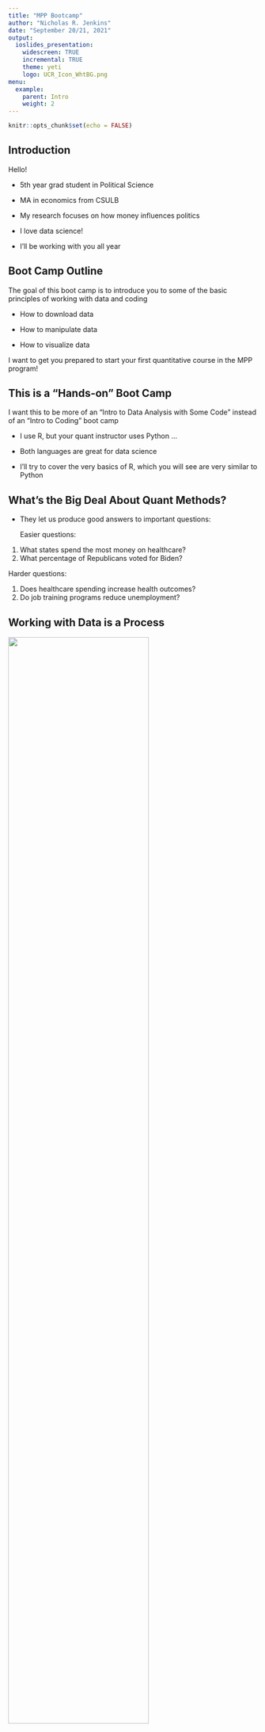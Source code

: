 ```yaml
---
title: "MPP Bootcamp"
author: "Nicholas R. Jenkins"
date: "September 20/21, 2021"
output: 
  ioslides_presentation:
    widescreen: TRUE
    incremental: TRUE
    theme: yeti
    logo: UCR_Icon_WhtBG.png
menu:
  example:
    parent: Intro
    weight: 2
---
```


```r
knitr::opts_chunk$set(echo = FALSE)
```

## Introduction

Hello!

-   5th year grad student in Political Science

-   MA in economics from CSULB

-   My research focuses on how money influences politics

-   I love data science!

-   I'll be working with you all year

## Boot Camp Outline

The goal of this boot camp is to introduce you to some of the basic principles of working with data and coding

-   How to download data

-   How to manipulate data

-   How to visualize data

I want to get you prepared to start your first quantitative course in the MPP program!

## This is a "Hands-on" Boot Camp

I want this to be more of an "Intro to Data Analysis with Some Code" instead of an "Intro to Coding" boot camp

-   I use R, but your quant instructor uses Python ...

-   Both languages are great for data science

-   I'll try to cover the very basics of R, which you will see are very similar to Python

## What's the Big Deal About Quant Methods?

-   They let us produce good answers to important questions:

    Easier questions:

1.  What states spend the most money on healthcare?
2.  What percentage of Republicans voted for Biden?

Harder questions:

1.  Does healthcare spending increase health outcomes?
2.  Do job training programs reduce unemployment?

## Working with Data is a Process

![](process.jpeg){width="75%"}

## Examples of Clean Data

```r
head(mtcars)
```

1.  What does each row describe?
2.  Can you tell what the values in each column represent?

## Examples of Clean Data

```r
data("Grunfeld", package = "plm")

library(tidyverse)
Grunfeld <- 
  Grunfeld %>%
  filter(year > 1952)

head(Grunfeld)
```

1.  What does each row describe?
2.  Can you tell what the values in each column represent?

## Examples of Messy Data

```r
x <- rnorm(100, 4, 1.5)
y <- rbeta(100, 4, 3)
z <- rep(seq(from = 0, to = 1, by = 1), 50)

messy.matrix <- cbind(x, y, z)

head(messy.matrix)
```

1.  What does each row describe?
2.  Can you tell what the values in each column represent?

## Examples of Messy Data

```r
messy.df <- data.frame(x, y, z)

messy.df <- 
  messy.df %>%
  rename(CPO1976 = x,
         DCO9679 = y) %>%
  mutate(z = ifelse(z == 0, -999, z),
         t = round(CPO1976, digits = 0),
         t = as.character(t),
         t = str_replace(t, "5", " "))

head(messy.df)
```

1.  What does each row describe?
2.  Can you tell what the values in each column represent?

## Messy Data is Bad

-   Data should be meaningful (or it's not useful)

-   We need to be able to understand what the data tells us when we look at it

    -   What do the rows describe?
    -   What does each value mean?

## Exploratory Analysis

-   Once we understand our data we can explore it

-   Let's use an example

    -   Suppose we want to know about what predicts a car's miles per gallon in the city

    -   To explore this question, we'll use data on vehicle mpg:

```r
head(mpg)
```

## Exploratory Analysis

-   How many different manufacturers do we have in our data?

    -   `r n_distinct(mpg$manufacturer)`

-   What are the oldest and youngest cars in our data?

    -   `r range(mpg$year)`

## Exploratory Analysis

-   What are the average city and highway MPG ratings?

```r
mpg %>%
  select(cty, hwy) %>%
  summary()
```

## Exploratory Analysis

```r
ggplot(data = mpg, aes(x = cty)) +
  geom_histogram()
```

## Exploratory Analysis

```r
ggplot(data = mpg, aes(x = displ, y = cty)) +
  geom_point()
```

## Exploratory Analysis

```r
ggplot(data = mpg, aes(x = displ, y = cty, color = class)) +
  geom_point()
```

## Modeling

-   In the modeling stage we estimate formal relationships between variables

-   We can also make predictions about future data

```r
ggplot(data = mpg, aes(x = displ, y = cty)) +
  geom_point() +
  geom_smooth()
```

## Boot Camp Learning Objectives

If you give an honest effort to solve each practice problem, I promise that you will be able to do the follow at the end of the workshop:

1.  Understand the principles of tidy data

2.  Load a data set in R and clean it for analysis

3.  Summarize and visualize data
